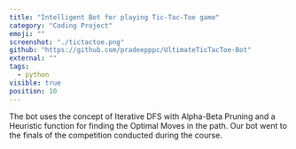 ```yaml
---
title: "Intelligent Bot for playing Tic-Tac-Toe game"
category: "Coding Project"
emoji: ""
screenshot: "./tictactoe.png"
github: "https://github.com/pradeepppc/UltimateTicTacToe-Bot"
external: ""
tags:
  - python
visible: true
position: 10
---
```


The bot uses the concept of Iterative DFS with Alpha-Beta Pruning and a Heuristic function for finding the Optimal Moves in the path. Our bot went to the finals of the competition conducted during the course.
